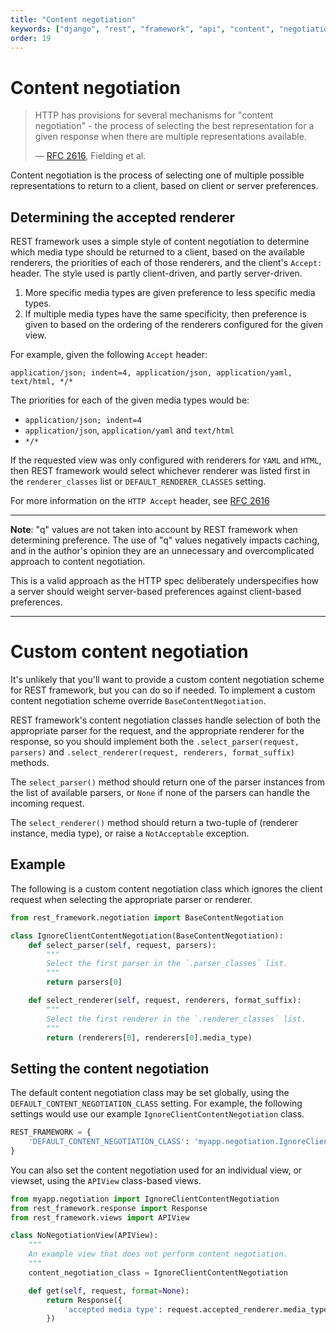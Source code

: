 ```yaml
---
title: "Content negotiation"
keywords: ["django", "rest", "framework", "api", "content", "negotiation"]
order: 19
---
```


# Content negotiation

> HTTP has provisions for several mechanisms for "content negotiation" - the process of selecting the best representation for a given response when there are multiple representations available.
>
> &mdash; [RFC 2616][cite], Fielding et al.

[cite]: https://www.w3.org/Protocols/rfc2616/rfc2616-sec12.html

Content negotiation is the process of selecting one of multiple possible representations to return to a client, based on client or server preferences.

## Determining the accepted renderer

REST framework uses a simple style of content negotiation to determine which media type should be returned to a client, based on the available renderers, the priorities of each of those renderers, and the client's `Accept:` header.  The style used is partly client-driven, and partly server-driven.

1. More specific media types are given preference to less specific media types.
2. If multiple media types have the same specificity, then preference is given to based on the ordering of the renderers configured for the given view.

For example, given the following `Accept` header:

```http
application/json; indent=4, application/json, application/yaml, text/html, */*
```


The priorities for each of the given media types would be:

* `application/json; indent=4`
* `application/json`, `application/yaml` and `text/html`
* `*/*`

If the requested view was only configured with renderers for `YAML` and `HTML`, then REST framework would select whichever renderer was listed first in the `renderer_classes` list or `DEFAULT_RENDERER_CLASSES` setting.

For more information on the `HTTP Accept` header, see [RFC 2616][accept-header]

---

**Note**: "q" values are not taken into account by REST framework when determining preference.  The use of "q" values negatively impacts caching, and in the author's opinion they are an unnecessary and overcomplicated approach to content negotiation.

This is a valid approach as the HTTP spec deliberately underspecifies how a server should weight server-based preferences against client-based preferences.

---

# Custom content negotiation

It's unlikely that you'll want to provide a custom content negotiation scheme for REST framework, but you can do so if needed.  To implement a custom content negotiation scheme override `BaseContentNegotiation`.

REST framework's content negotiation classes handle selection of both the appropriate parser for the request, and the appropriate renderer for the response, so you should implement both the `.select_parser(request, parsers)` and `.select_renderer(request, renderers, format_suffix)` methods.

The `select_parser()` method should return one of the parser instances from the list of available parsers, or `None` if none of the parsers can handle the incoming request.

The `select_renderer()` method should return a two-tuple of (renderer instance, media type), or raise a `NotAcceptable` exception.

## Example

The following is a custom content negotiation class which ignores the client
request when selecting the appropriate parser or renderer.

```python
from rest_framework.negotiation import BaseContentNegotiation

class IgnoreClientContentNegotiation(BaseContentNegotiation):
    def select_parser(self, request, parsers):
        """
        Select the first parser in the `.parser_classes` list.
        """
        return parsers[0]

    def select_renderer(self, request, renderers, format_suffix):
        """
        Select the first renderer in the `.renderer_classes` list.
        """
        return (renderers[0], renderers[0].media_type)
```

## Setting the content negotiation

The default content negotiation class may be set globally, using the `DEFAULT_CONTENT_NEGOTIATION_CLASS` setting.  For example, the following settings would use our example `IgnoreClientContentNegotiation` class.

```python
REST_FRAMEWORK = {
    'DEFAULT_CONTENT_NEGOTIATION_CLASS': 'myapp.negotiation.IgnoreClientContentNegotiation',
}
```

You can also set the content negotiation used for an individual view, or viewset, using the `APIView` class-based views.

```python
from myapp.negotiation import IgnoreClientContentNegotiation
from rest_framework.response import Response
from rest_framework.views import APIView

class NoNegotiationView(APIView):
    """
    An example view that does not perform content negotiation.
    """
    content_negotiation_class = IgnoreClientContentNegotiation

    def get(self, request, format=None):
        return Response({
            'accepted media type': request.accepted_renderer.media_type
        })
```

[accept-header]: https://www.w3.org/Protocols/rfc2616/rfc2616-sec14.html
